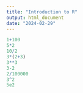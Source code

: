 ```yaml
---
title: "Introduction to R"
output: html_document
date: "2024-02-29"
---
```

```r
1+100
5*2
10/2
3*(2+3)
3**3
3-2
2/100000
3^2
5e2

```
```r


```
